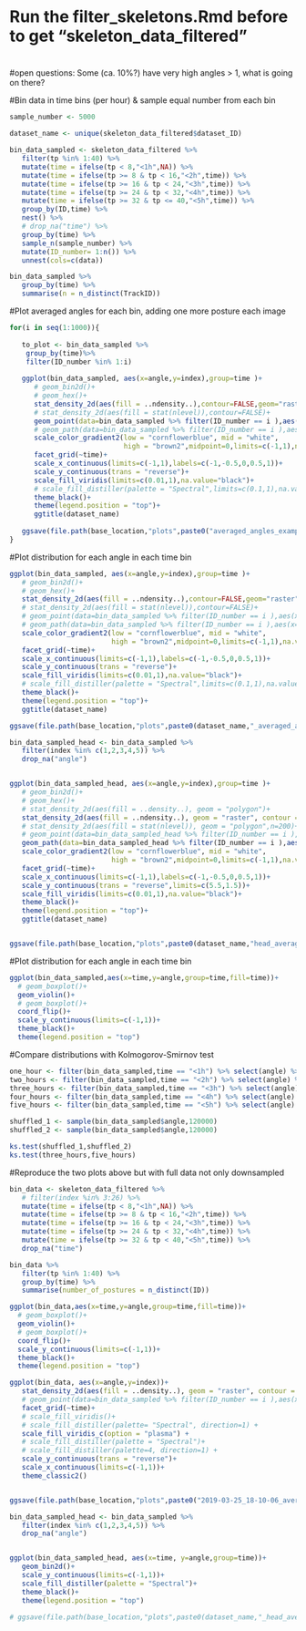 
#
# Run the filter_skeletons.Rmd before to get "skeleton_data_filtered"
#
#open questions: Some (ca. 10%?) have very high angles > 1, what is going on there?


#Bin data in time bins (per hour) & sample equal number from each bin
```r

sample_number <- 5000

dataset_name <- unique(skeleton_data_filtered$dataset_ID)

bin_data_sampled <- skeleton_data_filtered %>%
   filter(tp %in% 1:40) %>%
   mutate(time = ifelse(tp < 8,"<1h",NA)) %>%
   mutate(time = ifelse(tp >= 8 & tp < 16,"<2h",time)) %>%
   mutate(time = ifelse(tp >= 16 & tp < 24,"<3h",time)) %>%
   mutate(time = ifelse(tp >= 24 & tp < 32,"<4h",time)) %>%
   mutate(time = ifelse(tp >= 32 & tp <= 40,"<5h",time)) %>%
   group_by(ID,time) %>%
   nest() %>%
   # drop_na("time") %>%
   group_by(time) %>%
   sample_n(sample_number) %>%
   mutate(ID_number= 1:n()) %>%
   unnest(cols=c(data))

bin_data_sampled %>%
   group_by(time) %>%
   summarise(n = n_distinct(TrackID))
```


#Plot averaged angles for each bin, adding one more posture each image
```r


for(i in seq(1:1000)){
   
   to_plot <- bin_data_sampled %>%
    group_by(time)%>%
    filter(ID_number %in% 1:i)
 
   ggplot(bin_data_sampled, aes(x=angle,y=index),group=time )+
      # geom_bin2d()+
      # geom_hex()+
      stat_density_2d(aes(fill = ..ndensity..),contour=FALSE,geom="raster")+
      # stat_density_2d(aes(fill = stat(nlevel)),contour=FALSE)+
      geom_point(data=bin_data_sampled %>% filter(ID_number == i ),aes(x=angle,y=index,color=angle), alpha=0.75,size=1.5)+
      # geom_path(data=bin_data_sampled %>% filter(ID_number == i ),aes(x=angle,y=index,color=angle), size=1)+
      scale_color_gradient2(low = "cornflowerblue", mid = "white",
                            high = "brown2",midpoint=0,limits=c(-1,1),na.value="grey") +
      facet_grid(~time)+
      scale_x_continuous(limits=c(-1,1),labels=c(-1,-0.5,0,0.5,1))+
      scale_y_continuous(trans = "reverse")+
      scale_fill_viridis(limits=c(0.01,1),na.value="black")+
      # scale_fill_distiller(palette = "Spectral",limits=c(0.1,1),na.value="black")+
      theme_black()+
      theme(legend.position = "top")+
      ggtitle(dataset_name)
       
   ggsave(file.path(base_location,"plots",paste0("averaged_angles_examples_",i,".png")),width=12,height=9)
}
```

#Plot distribution for each angle in each time bin
```r

ggplot(bin_data_sampled, aes(x=angle,y=index),group=time )+
   # geom_bin2d()+
   # geom_hex()+
   stat_density_2d(aes(fill = ..ndensity..),contour=FALSE,geom="raster")+
   # stat_density_2d(aes(fill = stat(nlevel)),contour=FALSE)+
   # geom_point(data=bin_data_sampled %>% filter(ID_number == i ),aes(x=angle,y=index,color=angle), alpha=0.75,size=1.5)+
   # geom_path(data=bin_data_sampled %>% filter(ID_number == i ),aes(x=angle,y=index,color=angle), size=1)+
   scale_color_gradient2(low = "cornflowerblue", mid = "white",
                         high = "brown2",midpoint=0,limits=c(-1,1),na.value="grey") +
   facet_grid(~time)+
   scale_x_continuous(limits=c(-1,1),labels=c(-1,-0.5,0,0.5,1))+
   scale_y_continuous(trans = "reverse")+
   scale_fill_viridis(limits=c(0.01,1),na.value="black")+
   # scale_fill_distiller(palette = "Spectral",limits=c(0.1,1),na.value="black")+
   theme_black()+
   theme(legend.position = "top")+
   ggtitle(dataset_name)

ggsave(file.path(base_location,"plots",paste0(dataset_name,"_averaged_angles_downsampled_",sample_number,"postures",".png")),width=12,height=9)

```


```r

bin_data_sampled_head <- bin_data_sampled %>%
   filter(index %in% c(1,2,3,4,5)) %>%
   drop_na("angle")


ggplot(bin_data_sampled_head, aes(x=angle,y=index),group=time )+
   # geom_bin2d()+
   # geom_hex()+
   # stat_density_2d(aes(fill = ..density..), geom = "polygon")+
   stat_density_2d(aes(fill = ..ndensity..), geom = "raster", contour = FALSE) +
   # stat_density_2d(aes(fill = stat(nlevel)), geom = "polygon",n=200)+
   # geom_point(data=bin_data_sampled_head %>% filter(ID_number == i ),aes(x=angle,y=index,color=angle), alpha=0.75,size=2)+
   geom_path(data=bin_data_sampled_head %>% filter(ID_number == i ),aes(x=angle,y=index,color=angle), alpha=0.75,size=1)+
   scale_color_gradient2(low = "cornflowerblue", mid = "white",
                         high = "brown2",midpoint=0,limits=c(-1,1),na.value="grey") +
   facet_grid(~time)+
   scale_x_continuous(limits=c(-1,1),labels=c(-1,-0.5,0,0.5,1))+
   scale_y_continuous(trans = "reverse",limits=c(5.5,1.5))+
   scale_fill_viridis(limits=c(0.01,1),na.value="black")+
   theme_black()+
   theme(legend.position = "top")+
   ggtitle(dataset_name)


ggsave(file.path(base_location,"plots",paste0(dataset_name,"head_averaged_angles_downsampled_",sample_number,"postures",".png")),width=12,height=9)
```   
   
#Plot distribution for each angle in each time bin
```r
ggplot(bin_data_sampled,aes(x=time,y=angle,group=time,fill=time))+
  # geom_boxplot()+
  geom_violin()+
  # geom_boxplot()+
  coord_flip()+
  scale_y_continuous(limits=c(-1,1))+
  theme_black()+
  theme(legend.position = "top")
```

#Compare distributions with Kolmogorov-Smirnov test
```r

one_hour <- filter(bin_data_sampled,time == "<1h") %>% select(angle) %>% pull() %>% na.omit()
two_hours <- filter(bin_data_sampled,time == "<2h") %>% select(angle) %>% pull() %>% na.omit()
three_hours <- filter(bin_data_sampled,time == "<3h") %>% select(angle) %>% pull() %>% na.omit()
four_hours <- filter(bin_data_sampled,time == "<4h") %>% select(angle) %>% pull() %>% na.omit()
five_hours <- filter(bin_data_sampled,time == "<5h") %>% select(angle) %>% pull() %>% na.omit()

shuffled_1 <- sample(bin_data_sampled$angle,120000)
shuffled_2 <- sample(bin_data_sampled$angle,120000)

ks.test(shuffled_1,shuffled_2)
ks.test(three_hours,five_hours)

```


#Reproduce the two plots above but with full data not only downsampled
```r

bin_data <- skeleton_data_filtered %>%
   # filter(index %in% 3:26) %>%
   mutate(time = ifelse(tp < 8,"<1h",NA)) %>%
   mutate(time = ifelse(tp >= 8 & tp < 16,"<2h",time)) %>%
   mutate(time = ifelse(tp >= 16 & tp < 24,"<3h",time)) %>%
   mutate(time = ifelse(tp >= 24 & tp < 32,"<4h",time)) %>%
   mutate(time = ifelse(tp >= 32 & tp < 40,"<5h",time)) %>%
   drop_na("time")

bin_data %>%
   filter(tp %in% 1:40) %>%
   group_by(time) %>%
   summarise(number_of_postures = n_distinct(ID))

ggplot(bin_data,aes(x=time,y=angle,group=time,fill=time))+
  # geom_boxplot()+
  geom_violin()+
  # geom_boxplot()+
  coord_flip()+
  scale_y_continuous(limits=c(-1,1))+
  theme_black()+
  theme(legend.position = "top")

ggplot(bin_data, aes(x=angle,y=index))+
   stat_density_2d(aes(fill = ..density..), geom = "raster", contour = FALSE) +
   # geom_point(data=bin_data_sampled %>% filter(ID_number == i ),aes(x=angle,y=index,color=angle),alpha=1, size=2)+
   facet_grid(~time)+
   # scale_fill_viridis()+
   # scale_fill_distiller(palette= "Spectral", direction=1) +
   scale_fill_viridis_c(option = "plasma") +
   # scale_fill_distiller(palette = "Spectral")+
   # scale_fill_distiller(palette=4, direction=1) +
   scale_y_continuous(trans = "reverse")+
   scale_x_continuous(limits=c(-1,1))+
   theme_classic2()


ggsave(file.path(base_location,"plots",paste0("2019-03-25_18-10-06_averaged_angles_full_data_",".png")),width=12,height=9)

```

```r
bin_data_sampled_head <- bin_data_sampled %>%
   filter(index %in% c(1,2,3,4,5)) %>%
   drop_na("angle")


ggplot(bin_data_sampled_head, aes(x=time, y=angle,group=time))+
   geom_bin2d()+
   scale_y_continuous(limits=c(-1,1))+
   scale_fill_distiller(palette = "Spectral")+
   theme_black()+
   theme(legend.position = "top")

# ggsave(file.path(base_location,"plots",paste0(dataset_name,"_head_averaged_angles_downsampled_",sample_number,"postures",".png")),width=12,height=9)





```

